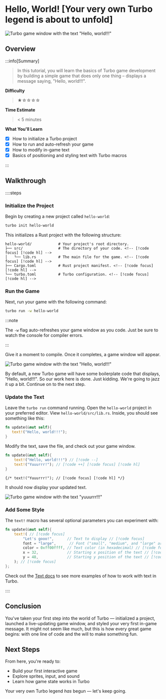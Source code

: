 # Hello, World! [Your very own Turbo legend is about to unfold]

![Turbo game window with the text "Hello, world!!!"](/hello-world.png)

## Overview

:::info[Summary]

> In this tutorial, you will learn the basics of Turbo game development by building a simple game that does only one thing – displays a message saying, "Hello, world!!!".

**Difficulty**

> ★☆☆☆☆

**Time Estimate**

> < 5 minutes

**What You'll Learn**

- [x] How to initialize a Turbo project
- [x] How to run and auto-refresh your game
- [x] How to modify in-game text
- [x] Basics of positioning and styling text with Turbo macros

:::

## Walkthrough

::::steps

### Initialize the Project

Begin by creating a new project called `hello-world`:

```bash [Terminal]
turbo init hello-world
```

This initializes a Rust project with the following structure:

```
hello-world/            # Your project's root directory.
├── src/                # The directory of your code. <!-- [!code focus] [!code hl] -->
│   └── lib.rs          # The main file for the game. <!-- [!code focus] [!code hl] -->
├── Cargo.toml          # Rust project manifest. <!-- [!code focus] [!code hl] -->
└── turbo.toml          # Turbo configuration. <!-- [!code focus] [!code hl] -->
```

### Run the Game

Next, run your game with the following command:

```bash [Terminal]
turbo run -w hello-world
```

:::note

The `-w` flag auto-refreshes your game window as you code. Just be sure to watch the console for compiler errors.

:::

Give it a moment to compile. Once it completes, a game window will appear.

![Turbo game window with the text "Hello, world!!!"](/hello-world.png)

By default, a new Turbo game will have some boilerplate code that displays, "Hello, world!!!". So our work here is done. Just kidding. We're going to jazz it up a bit. Continue on to the next step.

### Update the Text

Leave the `turbo run` command running. Open the `hello-world` project in your preferred editor. View `hello-world/src/lib.rs`. Inside, you should see something like this:

```rust title="hello-world/src/lib.rs" showLineNumbers
fn update(&mut self){
   text!("Hello, world!!!");
}
```

Modify the text, save the file, and check out your game window.

```rust title="hello-world/src/lib.rs" showLineNumbers
fn update(&mut self){
    text!("Hello, world!!!") // [!code --]
    text!("Yuuurrr!"); // [!code ++] [!code focus] [!code hl]
}

```
    {/* text!("Yuuurrr!"); // [!code focus] [!code hl] */}

It should now display your updated text.

![Turbo game window with the text "yuuurrr!!!"](/yuuurrr.png)

### Add Some Style

The `text!` macro has several optional parameters you can experiment with:

```rust title="hello-world/src/lib.rs" showLineNumbers
fn update(&mut self){
    text!( // [!code focus]
        "Let's gooo!",      // Text to display // [!code focus]
        font = "large",      // Font ("small", "medium", and "large" are available by default) [!code focus] [!code hl]
        color = 0xff00ffff, // Text color (in hexadecimal) // [!code focus] [!code hl]
        x = 32,             // Starting x position of the text // [!code focus] [!code hl]
        y = 48,             // Starting y position of the text // [!code focus] [!code hl]
    ); // [!code focus]
};
```

Check out the [Text docs](/example) to see more examples of how to work with text in Turbo.

::::

## Conclusion

You've taken your first step into the world of Turbo — initialized a project, launched a live-updating game window, and styled your very first in-game message. It might not seem like much, but this is how every great game begins: with one line of code and the will to make something fun.

## Next Steps

From here, you're ready to:

- Build your first interactive game
- Explore sprites, input, and sound
- Learn how game state works in Turbo

Your very own Turbo legend *has* begun — let's keep going.
